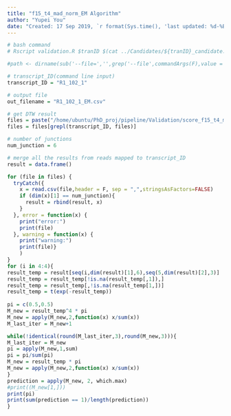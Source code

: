 ```yaml
---
title: "f15_t4_mad_norm_EM Algorithm"
author: "Yupei You"
date: "Created: 17 Sep 2019, `r format(Sys.time(), 'last updated: %d-%B-%Y  %H:%m')`"
---
```


```r
# bash command
# Rscript validation.R $tranID $(cat ../Candidates/${tranID}_candidate.txt | sed s/.*,//)

#path <- dirname(sub('--file=','',grep('--file',commandArgs(F),value = T)))

# transcript_ID(command line input)
transcript_ID = "R1_102_1"

# output file
out_filename = "R1_102_1_EM.csv"

# get DTW result
files = paste("/home/ubuntu/PhD_proj/pipeline/Validation/score_f15_t4_mad_norm",list.files("/home/ubuntu/PhD_proj/pipeline/Validation/score_f15_t4_mad_norm"),sep = "/")
files = files[grepl(transcript_ID, files)]

# number of junctions
num_junction = 6

# merge all the results from reads mapped to transcript_ID
result = data.frame()

for (file in files) {
  tryCatch({
    x = read.csv(file,header = F, sep = ",",stringsAsFactors=FALSE)
    if (dim(x)[1] == num_junction){
      result = rbind(result, x)
    }
  }, error = function(x) {
    print("error:")  
    print(file)
  }, warning = function(x) {
    print("warning:")
    print(file)}
    )
}
for (i in 4:4){
result_temp = result[seq(i,dim(result)[1],6),seq(5,dim(result)[2],3)]
result_temp = result_temp[!is.na(result_temp[,1]),]
result_temp = result_temp[,!is.na(result_temp[1,])]
result_temp = t(exp(-result_temp))
  
pi = c(0.5,0.5)
M_new = result_temp^4 * pi
M_new = apply(M_new,2,function(x) x/sum(x))
M_last_iter = M_new+1

while(!identical(round(M_last_iter,3),round(M_new,3))){
M_last_iter = M_new
pi = apply(M_new,1,sum)
pi = pi/sum(pi)
M_new = result_temp * pi
M_new = apply(M_new,2,function(x) x/sum(x))
}
prediction = apply(M_new, 2, which.max)
#print((M_new[1,]))
print(pi)
print(sum(prediction == 1)/length(prediction))
}

```

